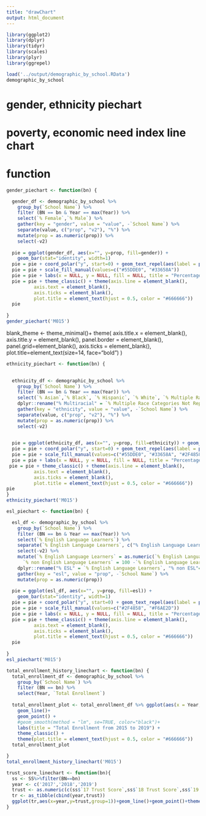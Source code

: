 ```yaml
---
title: "drawChart"
output: html_document
---
```


```r
library(ggplot2)
library(dplyr)
library(tidyr)
library(scales)
library(plyr)
library(ggrepel)
```


```r
load('../output/demographic_by_school.RData')
demographic_by_school
```

# gender, ethnicity piechart
# poverty, economic need index line chart
# function

```r
gender_piechart <- function(bn) {

  gender_df <- demographic_by_school %>% 
    group_by(`School Name`) %>% 
    filter (BN == bn & Year == max(Year)) %>%
    select(`% Female`,`% Male`) %>%
    gather(key = "gender", value = "value", -`School Name`) %>%
    separate(value, c("prop", "v2"), "%") %>%
    mutate(prop = as.numeric(prop)) %>%
    select(-v2)
  
  pie = ggplot(gender_df, aes(x="", y=prop, fill=gender)) +
    geom_bar(stat="identity", width=1)
  pie = pie + coord_polar("y", start=0) + geom_text_repel(aes(label = paste0(round(prop), "%")), position = position_stack(vjust = 0.5))
  pie = pie + scale_fill_manual(values=c("#55DDE0", "#33658A")) 
  pie = pie + labs(x = NULL, y = NULL, fill = NULL, title = "Percentages of the Gender")
  pie = pie + theme_classic() + theme(axis.line = element_blank(),
          axis.text = element_blank(),
          axis.ticks = element_blank(),
          plot.title = element_text(hjust = 0.5, color = "#666666"))
  pie
  
}
gender_piechart('M015')
```

  blank_theme <- theme_minimal()+
    theme(
    axis.title.x = element_blank(),
    axis.title.y = element_blank(),
    panel.border = element_blank(),
    panel.grid=element_blank(),
    axis.ticks = element_blank(),
    plot.title=element_text(size=14, face="bold")
    )
```r
ethnicity_piechart <- function(bn) {

  
  ethnicity_df <- demographic_by_school %>% 
    group_by(`School Name`) %>% 
    filter (BN == bn & Year == max(Year)) %>%
    select(`% Asian`,`% Black`, `% Hispanic`, `% White`, `% Multiple Race Categories Not Represented`) %>%
    dplyr::rename("% Multiracial" = `% Multiple Race Categories Not Represented`)%>%
    gather(key = "ethnicity", value = "value", -`School Name`) %>%
    separate(value, c("prop", "v2"), "%") %>%
    mutate(prop = as.numeric(prop)) %>%
    select(-v2)
    

  pie = ggplot(ethnicity_df, aes(x="", y=prop, fill=ethnicity)) + geom_bar(stat="identity", width=1)
  pie = pie + coord_polar("y", start=0) + geom_text_repel(aes(label = paste0(round(prop), "%")), position = position_stack(vjust = 0.5))
  pie = pie + scale_fill_manual(values=c("#55DDE0", "#33658A", "#2F4858", "#F6AE2D", "#F26419")) 
  pie = pie + labs(x = NULL, y = NULL, fill = NULL, title = "Percentages of the Ethnicity")
 pie = pie + theme_classic() + theme(axis.line = element_blank(),
          axis.text = element_blank(),
          axis.ticks = element_blank(),
          plot.title = element_text(hjust = 0.5, color = "#666666"))
pie
} 
ethnicity_piechart('M015')
```

```r
esl_piechart <- function(bn) {

  esl_df <- demographic_by_school %>% 
    group_by(`School Name`) %>% 
    filter (BN == bn & Year == max(Year)) %>%
    select(`% English Language Learners`) %>%
    separate(`% English Language Learners`, c("% English Language Learners", "v2"), "%") %>%
    select(-v2) %>%
    mutate(`% English Language Learners` = as.numeric(`% English Language Learners`), 
      `% non English Language Learners` = 100 -`% English Language Learners`) %>%
    dplyr::rename("% ESL" = `% English Language Learners`, "% non ESL"= `% non English Language Learners`) %>%
    gather(key = "esl", value = "prop", -`School Name`) %>%
    mutate(prop = as.numeric(prop)) 
  
  pie = ggplot(esl_df, aes(x="", y=prop, fill=esl)) +
    geom_bar(stat="identity", width=1)
  pie = pie + coord_polar("y", start=0) + geom_text_repel(aes(label = paste0(round(prop), "%")), position = position_stack(vjust = 0.5))
  pie = pie + scale_fill_manual(values=c("#2F4858", "#F6AE2D")) 
  pie = pie + labs(x = NULL, y = NULL, fill = NULL, title = "Percentages of English Language Learners")
  pie = pie + theme_classic() + theme(axis.line = element_blank(),
          axis.text = element_blank(),
          axis.ticks = element_blank(),
          plot.title = element_text(hjust = 0.5, color = "#666666"))
  pie
  
}
esl_piechart('M015')
```

```r
total_enrollment_history_linechart <- function(bn) {
  total_enrollment_df <- demographic_by_school %>% 
    group_by(`School Name`) %>% 
    filter (BN == bn) %>%
    select(Year, `Total Enrollment`) 
  
  total_enrollment_plot <- total_enrollment_df %>% ggplot(aes(x = Year,y = `Total Enrollment`, group = 1)) +
    geom_line()+
    geom_point() +
    #geom_smooth(method = "lm", se=TRUE, color="black")+
    labs(title = "Total Enrollment from 2015 to 2019") +
    theme_classic() + 
    theme(plot.title = element_text(hjust = 0.5, color = "#666666"))
  total_enrollment_plot

}
total_enrollment_history_linechart('M015')
```



```r
trust_score_linechart <- function(bn){
  ss <- SS%>%filter(BN==bn)
  year <- c('2017','2018','2019')
  trust <- as.numeric(c(ss$`17 Trust Score`,ss$`18 Trust Score`,ss$`19 Trust Score`))
  tr <- as_tibble(cbind(year,trust))
  ggplot(tr,aes(x=year,y=trust,group=1))+geom_line()+geom_point()+theme_light()
}


```

